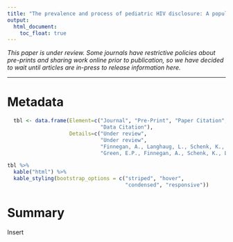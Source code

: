 ```yaml
---
title: "The prevalence and process of pediatric HIV disclosure: A population-based prospective cohort study in Zimbabwe"
output:
  html_document:
    toc_float: true
---
```


*This paper is under review. Some journals have restrictive policies about pre-prints and sharing work online prior to publication, so we have decided to wait until articles are in-press to release information here.*

* * * 

# Metadata

```r
  tbl <- data.frame(Element=c("Journal", "Pre-Print", "Paper Citation", 
                              "Data Citation"),
                    Details=c("Under review",
                              "Under review",
                              "Finnegan, A., Langhaug, L., Schenk, K., Rusakaniko, S., Puffer, E., Choi, Y., Mahaso, S., & Green, E.P. (under review). The prevalence and process of pediatric HIV disclosure: A population-based prospective cohort study in Zimbabwe.",
                              "Green, E.P., Finnegan, A., Schenk, K., Langhaug, L., & Puffer, E. (2017). R2D2 data repository. [![DOI](https://zenodo.org/badge/115128290.svg)](https://zenodo.org/badge/latestdoi/115128290)"))

tbl %>%
  kable("html") %>%
  kable_styling(bootstrap_options = c("striped", "hover", 
                                      "condensed", "responsive"))
```

# Summary

Insert